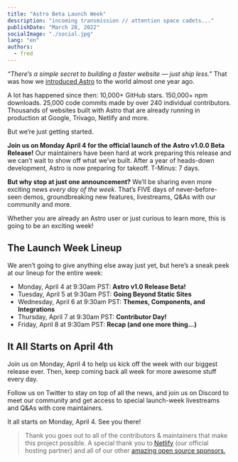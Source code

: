 ```yaml
---
title: "Astro Beta Launch Week"
description: "incoming transmission // attention space cadets..."
publishDate: "March 28, 2022"
socialImage: "./social.jpg"
lang: "en"
authors:
  - fred
---
```


_“There’s a simple secret to building a faster website — just ship less.”_ That was how we [introduced Astro](https://astro.build/blog/introducing-astro/) to the world almost one year ago.

A lot has happened since then: 10,000+ GitHub stars. 150,000+ npm downloads. 25,000 code commits made by over 240 individual contributors. Thousands of websites built with Astro that are already running in production at Google, Trivago, Netlify and more.

But we’re just getting started.

**Join us on Monday April 4 for the official launch of the** **Astro v1.0.0 Beta Release!**
Our maintainers have been hard at work preparing this release and we can’t wait to show off what we’ve built. After a year of heads-down development, Astro is now preparing for takeoff. T-Minus: 7 days.

**But why stop at just one announcement?** We’ll be sharing even more exciting news _every day of the week_. That’s FIVE days of never-before-seen demos, groundbreaking new features, livestreams, Q&As with our community and more.

Whether you are already an Astro user or just curious to learn more, this is going to be an exciting week!

## The Launch Week Lineup

We aren’t going to give anything else away just yet, but here’s a sneak peek at our lineup for the entire week:

- Monday, April 4 at 9:30am PST: **Astro v1.0 Release Beta!**
- Tuesday, April 5 at 9:30am PST: **Going Beyond Static Sites**
- Wednesday, April 6 at 9:30am PST: **Themes, Components, and Integrations**
- Thursday, April 7 at 9:30am PST: **Contributor Day!**
- Friday, April 8 at 9:30am PST: **Recap (and one more thing...)**

## It All Starts on April 4th

Join us on Monday, April 4 to help us kick off the week with our biggest release ever. Then, keep coming back all week for more awesome stuff every day.

Follow us on Twitter to stay on top of all the news, and join us on Discord to meet our community and get access to special launch-week livestreams and Q&As with core maintainers.

It all starts on Monday, April 4. See you there!

> Thank you goes out to all of the contributors & maintainers that make this project possible. A special thank you to [Netlify](https://www.netlify.com/) (our official hosting partner) and all of our other [amazing open source sponsors.](https://opencollective.com/astrodotbuild)
